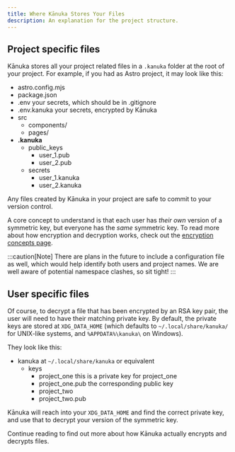 ```yaml
---
title: Where Kānuka Stores Your Files
description: An explanation for the project structure.
---
```


## Project specific files

Kānuka stores all your project related files in a `.kanuka` folder at the root
of your project. For example, if you had as Astro project, it may look like
this:


<FileTree>

- astro.config.mjs
- package.json
- .env your secrets, which should be in .gitignore
- .env.kanuka your secrets, encrypted by Kānuka
- src
  - components/
  - pages/
- **.kanuka**
  - public_keys
    - user_1.pub
    - user_2.pub
  - secrets
    - user_1.kanuka
    - user_2.kanuka

</FileTree>

Any files created by Kānuka in your project are safe to commit to your version
control.

A core concept to understand is that each user has _their own_ version of a
symmetric key, but everyone has the _same_ symmetric key. To read more about
how encryption and decryption works, check out the [encryption concepts
page](/concepts/encryption).

:::caution[Note]
There are plans in the future to include a configuration file as well, which
would help identify both users and project names. We are well aware of
potential namespace clashes, so sit tight!
:::

## User specific files

Of course, to decrypt a file that has been encrypted by an RSA key pair, the
user will need to have their matching private key. By default, the private keys
are stored at `XDG_DATA_HOME` (which defaults to `~/.local/share/kanuka/` for
UNIX-like systems, and `%APPDATA%\kanuka\` on Windows).

They look like this:

<FileTree>

- kanuka at `~/.local/share/kanuka` or equivalent
  - keys
    - project_one this is a private key for project_one
    - project_one.pub the corresponding public key
    - project_two
    - project_two.pub

</FileTree>

Kānuka will reach into your `XDG_DATA_HOME` and find the correct private key,
and use that to decrypt your version of the symmetric key.

Continue reading to find out more about how Kānuka actually encrypts and
decrypts files.
